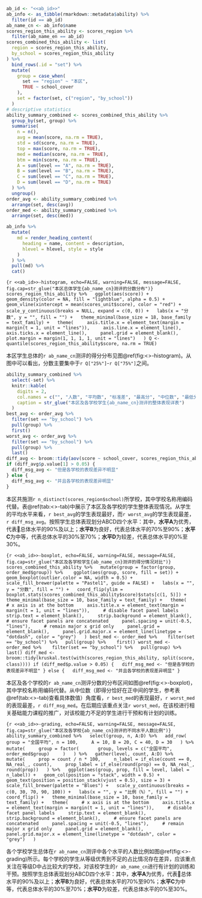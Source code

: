 ```r
ab_id <- "<<ab_id>>"
ab_info <- as_tibble(rmarkdown::metadata$ability) %>% 
  filter(id == ab_id)
ab_name_cn <- ab_info$name
scores_region_this_ability <- scores_region %>% 
  filter(ab_name_en == ab_id)
scores_combined_this_ability <- list(
  region = scores_region_this_ability,
  by_school = scores_region_this_ability
) %>% 
  bind_rows(.id = "set") %>%
  mutate(
    group = case_when(
      set == "region" ~ "本区",
      TRUE ~ school_cover
    ),
    set = factor(set, c("region", "by_school"))
  )
# descriptive statistics
ability_summary_combined <- scores_combined_this_ability %>% 
  group_by(set, group) %>%
  summarise(
    n = n(),
    avg = mean(score, na.rm = TRUE),
    std = sd(score, na.rm = TRUE),
    top = max(score, na.rm = TRUE),
    med = median(score, na.rm = TRUE),
    btm = min(score, na.rm = TRUE),
    A = sum(level == "A", na.rm = TRUE),
    B = sum(level == "B", na.rm = TRUE),
    C = sum(level == "C", na.rm = TRUE),
    D = sum(level == "D", na.rm = TRUE)
  ) %>%
  ungroup()
order_avg <- ability_summary_combined %>%
  arrange(set, desc(avg))
order_med <- ability_summary_combined %>%
  arrange(set, desc(med))
```

```r
ab_info %>%
  mutate(
    md = render_heading_content(
      heading = name, content = description,
      hlevel = hlevel, style = style
    )
  ) %>% 
  pull(md) %>% 
  cat()
```

```{r <<ab_id>>-histogram, echo=FALSE, warning=FALSE, message=FALSE, fig.cap=str_glue("本区总体学生{ab_name_cn}测评的分数分布")}
scores_region_this_ability %>%
  ggplot(aes(score)) +
  geom_density(color = NA, fill = "lightblue", alpha = 0.5) +
  geom_vline(xintercept = mean(scores_unit$score), color = "red") +
  scale_y_continuous(breaks = NULL, expand = c(0, 0)) +
  labs(x = "分数", y = "", fill = "") +
  theme_minimal(base_size = 18, base_family = text_family) +
  theme(
    axis.title.x = element_text(margin = margin(t = 1, unit = "lines")),
    axis.line.x = element_line(),
    axis.ticks.x = element_line(),
    panel.grid = element_blank(),
    plot.margin = margin(1, 1, 1, 1, unit = "lines")
  )
Q <- quantile(scores_region_this_ability$score, na.rm = TRUE)
```

本区学生总体的`r ab_name_cn`测评的得分分布见图\@ref(fig:<<ab_id>>-histogram)。从图中可以看出，分数主要集中于`r Q["25%"]`-`r Q["75%"]`之间。

```r
ability_summary_combined %>%
  select(-set) %>%
  knitr::kable(
    digits = 2,
    col.names = c("", "人数", "平均数", "标准差", "最高分", "中位数", "最低分", LETTERS[1:4]),
    caption = str_glue("本区及各学校学生{ab_name_cn}测评的整体表现详表")
  )
best_avg <- order_avg %>% 
  filter(set == "by_school") %>%
  pull(group) %>% 
  first()
worst_avg <- order_avg %>% 
  filter(set == "by_school") %>%
  pull(group) %>% 
  last()
diff_avg <- broom::tidy(aov(score ~ school_cover, scores_region_this_ability))
if (diff_avg$p.value[1] > 0.05) {
  diff_msg_avg <- "但是各学校的表现差异不明显"
} else {
  diff_msg_avg <- "并且各学校的表现差异明显"
}
```

本区共施测`r n_distinct(scores_region$school)`所学校，其中学校名称用编码代替。表\@ref(tab:<<ab_id>>-tab)中展示了本区及各学校的学生整体表现情况。从学生的平均水平来看，`r best_avg`的学生表现最好，而`r worst_avg`的学生表现最差，`r diff_msg_avg`。按照学生总体表现划分ABCD四个水平：其中，**水平A**为优秀，代表总体水平的90%及以上；**水平B**为良好，代表总体水平的70%至90%；**水平C**为中等，代表总体水平的30%至70%；**水平D**为较差，代表总体水平的0%至30%。

```{r <<ab_id>>-boxplot, echo=FALSE, warning=FALSE, message=FALSE, fig.cap=str_glue("本区及各学校学生{ab_name_cn}测评的得分情况对比")}
scores_combined_this_ability %>%
  mutate(group = factor(group, order_med$group)) %>% 
  ggplot(aes(group, score, fill = set)) +
  geom_boxplot(outlier.color = NA, width = 0.5) +
  scale_fill_brewer(palette = "Pastel1", guide = FALSE) +
  labs(x = "", y = "分数", fill = "") +
  coord_flip(ylim = boxplot.stats(scores_combined_this_ability$score)$stats[c(1, 5)]) +
  theme_minimal(base_size = 10, base_family = text_family) +
  theme(
    # x axis is at the bottom
    axis.title.x = element_text(margin = margin(t = 1, unit = "lines")),
    # disable facet panel labels
    strip.text = element_blank(),
    strip.background = element_blank(),
    # ensure facet panels are concatenated
    panel.spacing = unit(-0.5, "lines"),
    # remain major x grid only
    panel.grid = element_blank(),
    panel.grid.major.x = element_line(linetype = "dotdash", color = "grey")
  )
best_med <- order_med %>% 
  filter(set == "by_school") %>%
  pull(group) %>% 
  first()
worst_med <- order_med %>% 
  filter(set == "by_school") %>%
  pull(group) %>% 
  last()
diff_med <- broom::tidy(kruskal.test(with(scores_region_this_ability, split(score, class))))
if (diff_med$p.value > 0.05) {
  diff_msg_med <- "但是各学校的表现差异不明显"
} else {
  diff_msg_med <- "并且各学校的表现差异明显"
}
```

本区及各个学校的`r ab_name_cn`测评分数的分布区间如图\@ref(fig:<<ab_id>>-boxplot)，其中学校名称用编码代替。从中位数（即得分恰好在正中间的学生，参考表\@ref(tab:<<ab_id>>-tab)查看具体数值）角度看，`r best_med`的表现最好，`r worst_med`的表现最差，`r diff_msg_med`。在后期应该重点关注`r worst_med`，在该校进行相关基础能力课程的推广，对该校能力不足的学生进行干预和有计划的训练。

```{r <<ab_id>>-grading, echo=FALSE, warning=FALSE, message=FALSE, fig.cap=str_glue("本区及各学校{ab_name_cn}测评的不同水平人数比例")}
ability_summary_combined %>%
  select(group, n, A:D) %>%
  add_row(
    group = "全国平均", n = 100,
    A = 10, B = 20, C = 40, D = 30
  ) %>%
  mutate(
    group = factor(
      group, levels = c("全国平均", order_med$group)
    )
  ) %>%
  gather(level, count, A:D) %>%
  mutate(
    prop = count / n * 100,
    n_label = if_else(count == 0, NA_real_, count),
    prop_label = if_else(round(prop) == 0, NA_real_, round(prop))
  ) %>%
  ggplot(aes(group, prop, fill = level, label = n_label)) +
  geom_col(position = "stack", width = 0.5) +
  geom_text(position = position_stack(vjust = 0.5), size = 3) +
  scale_fill_brewer(palette = "Blues") +
  scale_y_continuous(breaks = c(0, 30, 70, 90, 100)) +
  labs(x = "", y = "比例（%）", fill = "") +
  coord_flip() +
  theme_minimal(base_size = 10, base_family = text_family) +
  theme(
    # x axis is at the bottom
    axis.title.x = element_text(margin = margin(t = 1, unit = "lines")),
    # disable facet panel labels
    strip.text = element_blank(),
    strip.background = element_blank(),
    # ensure facet panels are concatenated
    panel.spacing = unit(-0.5, "lines"),
    # remain major x grid only
    panel.grid = element_blank(),
    panel.grid.major.x = element_line(linetype = "dotdash", color = "grey")
  )
```

各个学校学生总体在`r ab_name_cn`测评中各个水平的人数比例如图\@ref(fig:<<ab_id>>-grading)所示。每个学校的学生从等级优秀到不足的占比情况存在差异，应该重点关注在等级D中占比较大的学校，对该校学生的`r ab_name_cn`进行有计划的训练和干预。按照学生总体表现划分ABCD四个水平：其中，**水平A**为优秀，代表总体水平的90%及以上；**水平B**为良好，代表总体水平的70%至90%；**水平C**为中等，代表总体水平的30%至70%；**水平D**为较差，代表总体水平的0%至30%。
